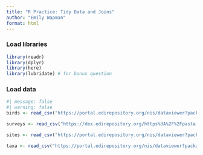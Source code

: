```yaml
---
title: "R Practice: Tidy Data and Joins"
author: "Emily Wapman"
format: html
---
```


### Load libraries 
```r
library(readr)
library(dplyr)
library(here)
library(lubridate) # for bonus question
```

### Load data
```r
#| message: false
#| warning: false
birds <- read_csv("https://portal.edirepository.org/nis/dataviewer?packageid=knb-lter-cap.256.10&entityid=53edaa7a0e083013d9bf20322db1780e")

surveys <- read_csv("https://dex.edirepository.org/https%3A%2F%2Fpasta.lternet.edu%2Fpackage%2Fdata%2Feml%2Fknb-lter-cap%2F256%2F10%2Fb2466fa5cb5ed7ee1ea91398fc291c59")

sites <- read_csv("https://portal.edirepository.org/nis/dataviewer?packageid=knb-lter-cap.256.10&entityid=81bf72420e69077097fb0790dcdc63a6")

taxa <- read_csv("https://portal.edirepository.org/nis/dataviewer?packageid=knb-lter-cap.256.10&entityid=58f863b7e3066e68536a9cacdc7bd58e")
```

